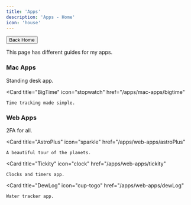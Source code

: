 ```yaml
---
title: 'Apps'
description: 'Apps - Home'
icon: 'house'
---
```

[<button class="borderedButton"><Icon icon="arrow-left" /> Back Home</button>](/)

This page has different guides for my apps.

### Mac Apps
<CardGroup cols={2}>
  <Card
    title="Stand"
    icon="person"
    href="/apps/mac-apps/stand"
  >
    Standing desk app.
  </Card>

  <Card
    title="BigTime"
    icon="stopwatch"
    href="/apps/mac-apps/bigtime"
  >
    Time tracking made simple.
  </Card>
</CardGroup>

### Web Apps
<CardGroup cols={2}>
  <Card
    title="Authie"
    icon="shield-halved"
    href="/apps/web-apps/authie"
  >
    2FA for all.
  </Card>

  <Card
    title="AstroPlus"
    icon="sparkle"
    href="/apps/web-apps/astroPlus"
  >
    A beautiful tour of the planets.
  </Card>

  <Card
    title="Tickity"
    icon="clock"
    href="/apps/web-apps/tickity"
  >
    Clocks and timers app.
  </Card>

  <Card
    title="DewLog"
    icon="cup-togo"
    href="/apps/web-apps/dewLog"
  >
    Water tracker app.
  </Card>
</CardGroup>

